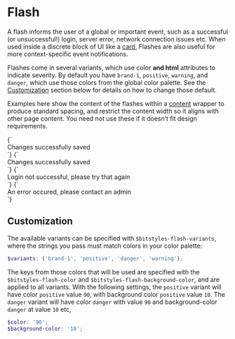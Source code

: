 
<Meta title="Atoms/Flash" />

# Flash

A flash informs the user of a global or important event, such as a successful (or unsuccessful!) login, server error, network connection issues etc. When used inside a discrete block of UI like a [card](/docs/atoms-card--card), Flashes are also useful for more context-specific event notifications.

Flashes come in several variants, which use color **and html** attributes to indicate severity. By default you have `brand-1`, `positive`, `warning`, and `danger`, which use those colors from the global color palette. See the [Customization](#customization) section below for details on how to change those default.

Examples here show the content of the flashes within a [content](/docs/atoms-content-content) wrapper to produce standard spacing, and restrict the content width so it aligns with other page content. You need not use these if it doesn’t fit design requirements.

<Canvas isColumn>
  <Story name="a-flash--brand-1">
    {`
      <div class="u-padding-l-y a-flash--brand-1" aria-live="polite">
        <div class="a-content">
          Changes successfully saved
        </div>
      </div>
    `}
  </Story>
  <Story name="a-flash--positive">
    {`
      <div class="u-padding-l-y a-flash--positive" aria-live="polite">
        <div class="a-content">
          Changes successfully saved
        </div>
      </div>
    `}
  </Story>
  <Story name="a-flash--warning">
    {`
      <div class="u-padding-l-y a-flash--warning" aria-live="polite">
        <div class="a-content">
          Login not successful, please try that again
        </div>
      </div>
    `}
  </Story>
  <Story name="a-flash--danger">
    {`
      <div class="u-padding-l-y a-flash--danger" role="alert">
        <div class="a-content">
          An error occured, please contact an admin
        </div>
      </div>
    `}
  </Story>
</Canvas>

## Customization

The available variants can be specified with `$bitstyles-flash-variants`, where the strings you pass must match colors in your color palette:

```scss
$variants: ('brand-1', 'positive', 'danger', 'warning');
```

The keys from those colors that will be used are specified with the `$bitstyles-flash-color` and `$bitstyles-flash-background-color`, and are applied to all variants. With the following settings, the `positive` variant will have color `positive` value `90`, with background color `positive` value `10`. The `danger` variant will have color `danger` with value `90` and background-color `danger` at value `10` etc,

```scss
$color: '90';
$background-color: '10';
```
